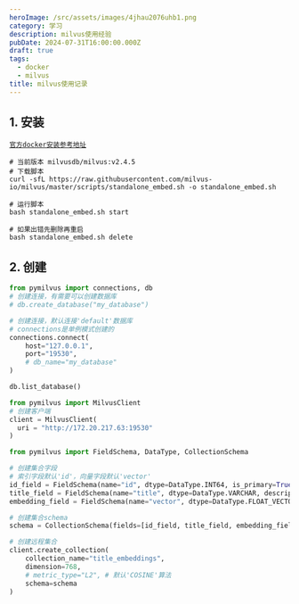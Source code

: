 ```yaml
---
heroImage: /src/assets/images/4jhau2076uhb1.png
category: 学习
description: milvus使用经验
pubDate: 2024-07-31T16:00:00.000Z
draft: true
tags:
  - docker
  - milvus
title: milvus使用记录
---
```


## 1. 安装

[`官方docker安装参考地址`](https://milvus.io/docs/install_standalone-docker.md#Run-Milvus-in-Docker)

```shell
# 当前版本 milvusdb/milvus:v2.4.5
# 下载脚本
curl -sfL https://raw.githubusercontent.com/milvus-io/milvus/master/scripts/standalone_embed.sh -o standalone_embed.sh

# 运行脚本
bash standalone_embed.sh start

# 如果出错先删除再重启
bash standalone_embed.sh delete
```

## 2. 创建

```python
from pymilvus import connections, db
# 创建连接，有需要可以创建数据库
# db.create_database("my_database")

# 创建连接，默认连接'default'数据库
# connections是单例模式创建的
connections.connect(
    host="127.0.0.1",
    port="19530",
    # db_name="my_database"
)

db.list_database()
```

```python
from pymilvus import MilvusClient
# 创建客户端
client = MilvusClient(
  uri = "http://172.20.217.63:19530"
)
```

```python
from pymilvus import FieldSchema, DataType, CollectionSchema

# 创建集合字段
# 索引字段默认'id'，向量字段默认'vector'
id_field = FieldSchema(name="id", dtype=DataType.INT64, is_primary=True, description="primary id")
title_field = FieldSchema(name="title", dtype=DataType.VARCHAR, description="article title", max_length=200)
embedding_field = FieldSchema(name="vector", dtype=DataType.FLOAT_VECTOR, dim=768, description="vector")

# 创建集合schema
schema = CollectionSchema(fields=[id_field, title_field, embedding_field], auto_id=False, description="desc of a collection", enable_dynamic_field=True)

# 创建远程集合
client.create_collection(
    collection_name="title_embeddings",
    dimension=768,
    # metric_type="L2", # 默认'COSINE'算法
    schema=schema
)

```
